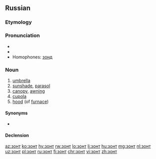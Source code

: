 ==Russian==

===Etymology===
{{back-form|зо́нтик|lang=ru}}

===Pronunciation===
* {{ru-IPA}}
* {{audio|Ru-зонт.ogg|audio|lang=ru}}
* Homophones: [[зонд]]

===Noun===
{{ru-noun+|b}}

# [[umbrella]]
# [[sunshade]], [[parasol]]
# [[canopy]], [[awning]]
# [[cupola]]
# [[hood]] (of [[furnace]])

====Synonyms====
* {{l|ru|зо́нтик}}

====Declension====
{{ru-noun-table|b}}

[[az:зонт]]
[[ko:зонт]]
[[hy:зонт]]
[[rw:зонт]]
[[lo:зонт]]
[[li:зонт]]
[[hu:зонт]]
[[mg:зонт]]
[[nl:зонт]]
[[uz:зонт]]
[[pl:зонт]]
[[ru:зонт]]
[[fi:зонт]]
[[chr:зонт]]
[[vi:зонт]]
[[zh:зонт]]